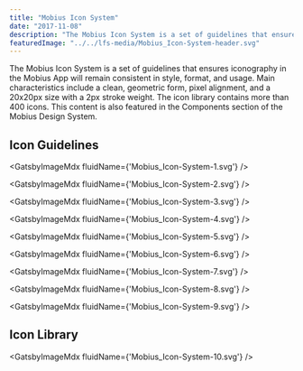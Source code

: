 ```yaml
---
title: "Mobius Icon System"
date: "2017-11-08"
description: "The Mobius Icon System is a set of guidelines that ensures iconography in the Mobius App will remain consistent in style, format, and usage. Main characteristics include a clean, geometric form, pixel alignment, and a 20x20px size with a 2px stroke weight. The icon library contains more than 400 icons."
featuredImage: "../../lfs-media/Mobius_Icon-System-header.svg"
---
```



The Mobius Icon System is a set of guidelines that ensures iconography in the Mobius App will remain consistent in style, format, and usage. Main characteristics include a clean, geometric form, pixel alignment, and a 20x20px size with a 2px stroke weight. The icon library contains more than 400 icons. This content is also featured in the Components section of the Mobius Design System.

## Icon Guidelines

<GatsbyImageMdx fluidName={'Mobius_Icon-System-1.svg'} />

<GatsbyImageMdx fluidName={'Mobius_Icon-System-2.svg'} />

<GatsbyImageMdx fluidName={'Mobius_Icon-System-3.svg'} />

<GatsbyImageMdx fluidName={'Mobius_Icon-System-4.svg'} />

<GatsbyImageMdx fluidName={'Mobius_Icon-System-5.svg'} />

<GatsbyImageMdx fluidName={'Mobius_Icon-System-6.svg'} />

<GatsbyImageMdx fluidName={'Mobius_Icon-System-7.svg'} />

<GatsbyImageMdx fluidName={'Mobius_Icon-System-8.svg'} />

<GatsbyImageMdx fluidName={'Mobius_Icon-System-9.svg'} />

## Icon Library

<GatsbyImageMdx fluidName={'Mobius_Icon-System-10.svg'} />
